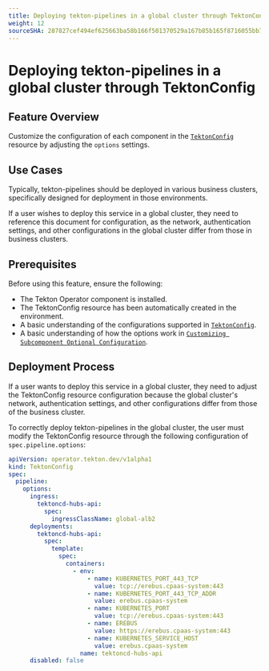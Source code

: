 ```yaml
---
title: Deploying tekton-pipelines in a global cluster through TektonConfig
weight: 12
sourceSHA: 287827cef494ef625663ba58b166f501370529a167b85b165f8716055bb7a512
---
```


# Deploying tekton-pipelines in a global cluster through TektonConfig

## Feature Overview

Customize the configuration of each component in the [`TektonConfig`](../apis/kubernetes_apis/operator/tektonconfig.mdx) resource by adjusting the `options` settings.

## Use Cases

Typically, tekton-pipelines should be deployed in various business clusters, specifically designed for deployment in those environments.

If a user wishes to deploy this service in a global cluster, they need to reference this document for configuration, as the network, authentication settings, and other configurations in the global cluster differ from those in business clusters.

## Prerequisites

Before using this feature, ensure the following:

- The Tekton Operator component is installed.
- The TektonConfig resource has been automatically created in the environment.
- A basic understanding of the configurations supported in [`TektonConfig`](../apis/kubernetes_apis/operator/tektonconfig.mdx).
- A basic understanding of how the options work in [`Customizing Subcomponent Optional Configuration`](../configure/customize_options.mdx).

## Deployment Process

If a user wants to deploy this service in a global cluster, they need to adjust the TektonConfig resource configuration because the global cluster's network, authentication settings, and other configurations differ from those of the business cluster.

To correctly deploy tekton-pipelines in the global cluster, the user must modify the TektonConfig resource through the following configuration of `spec.pipeline.options`:

```yaml
apiVersion: operator.tekton.dev/v1alpha1
kind: TektonConfig
spec:
  pipeline:
    options:
      ingress:
        tektoncd-hubs-api:
          spec:
            ingressClassName: global-alb2
      deployments:
        tektoncd-hubs-api:
          spec:
            template:
              spec:
                containers:
                  - env:
                      - name: KUBERNETES_PORT_443_TCP
                        value: tcp://erebus.cpaas-system:443
                      - name: KUBERNETES_PORT_443_TCP_ADDR
                        value: erebus.cpaas-system
                      - name: KUBERNETES_PORT
                        value: tcp://erebus.cpaas-system:443
                      - name: EREBUS
                        value: https://erebus.cpaas-system:443
                      - name: KUBERNETES_SERVICE_HOST
                        value: erebus.cpaas-system
                    name: tektoncd-hubs-api
      disabled: false
```
